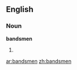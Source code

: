 ==English==

===Noun===
'''bandsmen'''

# {{plural of|[[bandsman]]}}

[[ar:bandsmen]]
[[zh:bandsmen]]